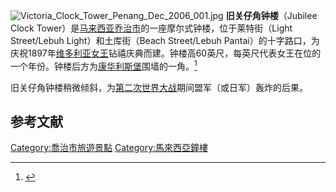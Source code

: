 {{NoteTA
|G1=PoliticiansUK
|G2=Country
}}
[[Image:Victoria_Clock_Tower_Penang_Dec_2006_001.jpg|thumb]]
'''旧关仔角钟楼'''（Jubilee Clock Tower）是[[马来西亚|马来西亚]][[乔治市|乔治市]]的一座摩尔式钟楼，位于莱特街（Light Street/Lebuh Light）和土库街（Beach Street/Lebuh Pantai）的十字路口，为庆祝1897年[[维多利亚女王|维多利亚女王]]钻禧庆典而建。钟楼高60英尺，每英尺代表女王在位的一个年份。钟楼后方为[[康华利斯堡|康华利斯堡]]围墙的一角。<ref name="vicweborg-penang">{{cite web|title=''Jubilee Clock Tower''|work=The Victorian Web|url=http://www.victorianweb.org/art/architecture/penang/01.html|accessdate=2007-04-03|archive-url=https://web.archive.org/web/20160303172202/http://www.victorianweb.org/art/architecture/penang/01.html|archive-date=2016-03-03|dead-url=yes}}</ref>

旧关仔角钟楼稍微倾斜，为[[第二次世界大战|第二次世界大战]]期间盟军（或日军）轰炸的后果。

==参考文献==
{{reflist}}

{{coord|5.419207|N|100.34417|E|type:landmark|display=title}}

[[Category:喬治市旅遊景點|Category:喬治市旅遊景點]]
[[Category:馬來西亞鐘樓|Category:馬來西亞鐘樓]]